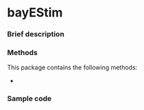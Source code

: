 # bayEStim {#sec-top .unnumbered}


### Brief description


### Methods

This package contains the following methods:

- 

### Sample code

